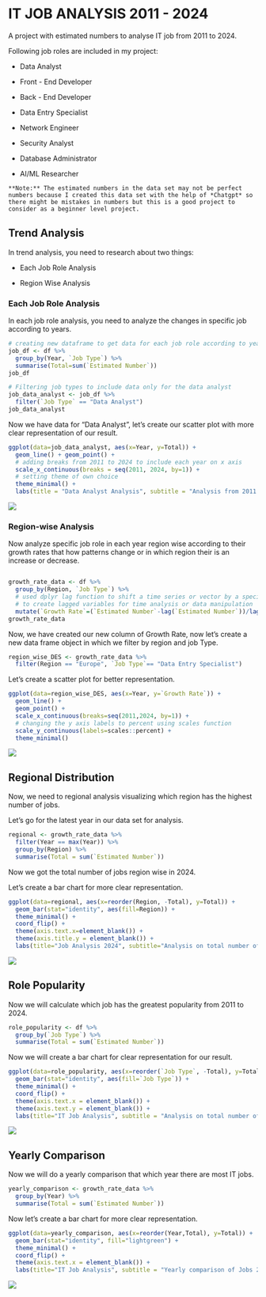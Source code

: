 # IT JOB ANALYSIS 2011 - 2024

A project with estimated numbers to analyse IT job from 2011 to 2024.

Following job roles are included in my project:

-    Data Analyst

-    Front - End Developer

-    Back - End Developer

-    Data Entry Specialist

-    Network Engineer

-    Security Analyst

-    Database Administrator

-    AI/ML Researcher

    **Note:** The estimated numbers in the data set may not be perfect numbers because I created this data set with the help of *Chatgpt* so there might be mistakes in numbers but this is a good project to consider as a beginner level project.

## Trend Analysis

In trend analysis, you need to research about two things:

-   Each Job Role Analysis

-   Region Wise Analysis

### Each Job Role Analysis

In each job role analysis, you need to analyze the changes in specific job according to years.

``` r
# creating new dataframe to get data for each job role according to years
job_df <- df %>%
  group_by(Year, `Job Type`) %>%
  summarise(Total=sum(`Estimated Number`))
job_df

# Filtering job types to include data only for the data analyst
job_data_analyst <- job_df %>%
  filter(`Job Type` == "Data Analyst")
job_data_analyst
```

Now we have data for "Data Analyst", let's create our scatter plot with more clear representation of our result.

``` r
ggplot(data=job_data_analyst, aes(x=Year, y=Total)) +
  geom_line() + geom_point() + 
  # adding breaks from 2011 to 2024 to include each year on x axis
  scale_x_continuous(breaks = seq(2011, 2024, by=1)) +
  # setting theme of own choice
  theme_minimal() + 
  labs(title = "Data Analyst Analysis", subtitle = "Analysis from 2011 to 2024" ,x = "Years" ,y= "Estimated Numbers")
```

![](Rplot03.png)

### Region-wise Analysis

Now analyze specific job role in each year region wise according to their growth rates that how patterns change or in which region their is an increase or decrease.

``` r

growth_rate_data <- df %>%
  group_by(Region, `Job Type`) %>%
  # used dplyr lag function to shift a time series or vector by a specified number, often
  # to create lagged variables for time analysis or data manipulation
  mutate(`Growth Rate`=(`Estimated Number`-lag(`Estimated Number`))/lag(`Estimated Number`))
growth_rate_data  
```

Now, we have created our new column of Growth Rate, now let's create a new data frame object in which we filter by region and job Type.

``` r
region_wise_DES <- growth_rate_data %>%
  filter(Region == "Europe", `Job Type`== "Data Entry Specialist")
```

Let's create a scatter plot for better representation.

``` r
ggplot(data=region_wise_DES, aes(x=Year, y=`Growth Rate`)) +
  geom_line() +
  geom_point() +
  scale_x_continuous(breaks=seq(2011,2024, by=1)) +
  # changing the y axis labels to percent using scales function
  scale_y_continuous(labels=scales::percent) +
  theme_minimal()
```

![](Rplot05.png)

## Regional Distribution

Now, we need to regional analysis visualizing which region has the highest number of jobs.

Let's go for the latest year in our data set for analysis.

``` r
regional <- growth_rate_data %>%
  filter(Year == max(Year)) %>%
  group_by(Region) %>%
  summarise(Total = sum(`Estimated Number`))
```

Now we got the total number of jobs region wise in 2024.

Let's create a bar chart for more clear representation.

``` r
ggplot(data=regional, aes(x=reorder(Region, -Total), y=Total)) +
  geom_bar(stat="identity", aes(fill=Region)) +
  theme_minimal() +
  coord_flip() +
  theme(axis.text.x=element_blank()) +
  theme(axis.title.y = element_blank()) +
  labs(title="Job Analysis 2024", subtitle="Analysis on total number of estimated jobs in each region", x= "Regions", y="Total Estimated Jobs")
```

![](Rplot07.png)

## Role Popularity

Now we will calculate which job has the greatest popularity from 2011 to 2024.

``` r
role_popularity <- df %>%
  group_by(`Job Type`) %>%
  summarise(Total = sum(`Estimated Number`))
```

Now we will create a bar chart for clear representation for our result.

``` r
ggplot(data=role_popularity, aes(x=reorder(`Job Type`, -Total), y=Total)) +
  geom_bar(stat="identity", aes(fill=`Job Type`)) +
  theme_minimal() +
  coord_flip() +
  theme(axis.text.x = element_blank()) +
  theme(axis.text.y = element_blank()) +
  labs(title="IT Job Analysis", subtitle = "Analysis on total number of estimated jobs for each role", x= "Job Roles", y="Total Estimated Jobs" )
```

![](Rplot11.png)

## Yearly Comparison

Now we will do a yearly comparison that which year there are most IT jobs.

``` r
yearly_comparison <- growth_rate_data %>%
  group_by(Year) %>%
  summarise(Total = sum(`Estimated Number`))
```

Now let's create a bar chart for more clear representation.

``` r
ggplot(data=yearly_comparison, aes(x=reorder(Year,Total), y=Total)) +
  geom_bar(stat="identity", fill="lightgreen") +
  theme_minimal() +
  coord_flip() +
  theme(axis.text.x = element_blank()) +
  labs(title="IT Job Analysis", subtitle = "Yearly comparison of Jobs 2011-2024", x="Years", y="Total IT Jobs")
```

![](Rplot10.png)
